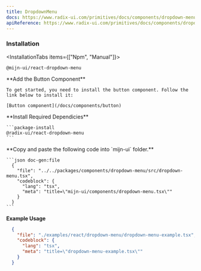 ```yaml
---
title: DropdownMenu
docs: https://www.radix-ui.com/primitives/docs/components/dropdown-menu
apiReference: https://www.radix-ui.com/primitives/docs/components/dropdown-menu#api-reference
---
```



<ComponentPreview>
  <DropdownMenuExample />
</ComponentPreview>

### Installation

<InstallationTabs items={["Npm", "Manual"]}>
  <InstallationTabsContent value="Npm">
  ```package-install
  @mijn-ui/react-dropdown-menu
  ```
  </InstallationTabsContent>
  <InstallationTabsContent value="Manual">
  <Steps>
  <Step>
     **Add the Button Component**

    To get started, you need to install the button component. Follow the link below to install it:

    [Button component](/docs/components/button)

  </Step>
  <Step>
    **Install Required Dependicies**

    ```package-install
    @radix-ui/react-dropdown-menu
    ```

  </Step>
  <Step>
    **Copy and paste the following code into  `mijn-ui` folder.**

    ```json doc-gen:file
      {
        "file": "../../packages/components/dropdown-menu/src/dropdown-menu.tsx",
        "codeblock": {
          "lang": "tsx",
          "meta": "title=\"mijn-ui/components/dropdown-menu.tsx\""
        }
      }
    ```
  </Step>
</Steps>
</InstallationTabsContent>
</InstallationTabs>

**Example Usage**

```json doc-gen:file
  {
    "file": "./examples/react/dropdown-menu/dropdown-menu-example.tsx",
    "codeblock": {
      "lang": "tsx",
      "meta": "title=\"dropdown-menu-example.tsx\""
    }
  }
```
